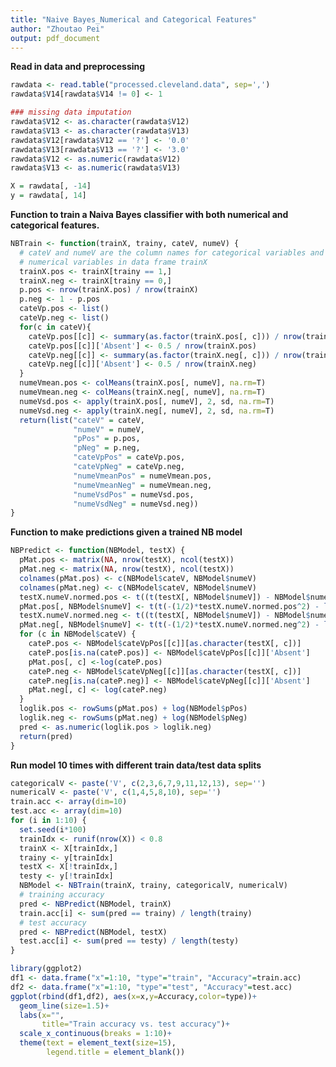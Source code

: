 ```yaml
---
title: "Naive Bayes_Numerical and Categorical Features"
author: "Zhoutao Pei"
output: pdf_document
---
```


**Read in data and preprocessing** 
```r
rawdata <- read.table("processed.cleveland.data", sep=',')
rawdata$V14[rawdata$V14 != 0] <- 1

### missing data imputation
rawdata$V12 <- as.character(rawdata$V12)
rawdata$V13 <- as.character(rawdata$V13)
rawdata$V12[rawdata$V12 == '?'] <- '0.0'
rawdata$V13[rawdata$V13 == '?'] <- '3.0'
rawdata$V12 <- as.numeric(rawdata$V12)
rawdata$V13 <- as.numeric(rawdata$V13)

X = rawdata[, -14]
y = rawdata[, 14]
```

**Function to train a Naiva Bayes classifier with both numerical and categorical features.**
```r
NBTrain <- function(trainX, trainy, cateV, numeV) {
  # cateV and numeV are the column names for categorical variables and 
  # numerical variables in data frame trainX
  trainX.pos <- trainX[trainy == 1,]
  trainX.neg <- trainX[trainy == 0,]
  p.pos <- nrow(trainX.pos) / nrow(trainX)
  p.neg <- 1 - p.pos
  cateVp.pos <- list()
  cateVp.neg <- list()
  for(c in cateV){
    cateVp.pos[[c]] <- summary(as.factor(trainX.pos[, c])) / nrow(trainX.pos)
    cateVp.pos[[c]]['Absent'] <- 0.5 / nrow(trainX.pos)
    cateVp.neg[[c]] <- summary(as.factor(trainX.neg[, c])) / nrow(trainX.neg)
    cateVp.neg[[c]]['Absent'] <- 0.5 / nrow(trainX.neg)
  }
  numeVmean.pos <- colMeans(trainX.pos[, numeV], na.rm=T)
  numeVmean.neg <- colMeans(trainX.neg[, numeV], na.rm=T)
  numeVsd.pos <- apply(trainX.pos[, numeV], 2, sd, na.rm=T)
  numeVsd.neg <- apply(trainX.neg[, numeV], 2, sd, na.rm=T)
  return(list("cateV" = cateV,
              "numeV" = numeV,
              "pPos" = p.pos,
              "pNeg" = p.neg,
              "cateVpPos" = cateVp.pos,
              "cateVpNeg" = cateVp.neg,
              "numeVmeanPos" = numeVmean.pos,
              "numeVmeanNeg" = numeVmean.neg,
              "numeVsdPos" = numeVsd.pos,
              "numeVsdNeg" = numeVsd.neg))
}
```

**Function to make predictions given a trained NB model**
```r
NBPredict <- function(NBModel, testX) {
  pMat.pos <- matrix(NA, nrow(testX), ncol(testX))
  pMat.neg <- matrix(NA, nrow(testX), ncol(testX))
  colnames(pMat.pos) <- c(NBModel$cateV, NBModel$numeV)
  colnames(pMat.neg) <- c(NBModel$cateV, NBModel$numeV)
  testX.numeV.normed.pos <- t((t(testX[, NBModel$numeV]) - NBModel$numeVmeanPos)/NBModel$numeVsdPos)
  pMat.pos[, NBModel$numeV] <- t(t(-(1/2)*testX.numeV.normed.pos^2) - log(NBModel$numeVsdPos))
  testX.numeV.normed.neg <- t((t(testX[, NBModel$numeV]) - NBModel$numeVmeanNeg)/NBModel$numeVsdNeg)
  pMat.neg[, NBModel$numeV] <- t(t(-(1/2)*testX.numeV.normed.neg^2) - log(NBModel$numeVsdNeg))
  for (c in NBModel$cateV) {
    cateP.pos <- NBModel$cateVpPos[[c]][as.character(testX[, c])]
    cateP.pos[is.na(cateP.pos)] <- NBModel$cateVpPos[[c]]['Absent']
    pMat.pos[, c] <-log(cateP.pos)
    cateP.neg <- NBModel$cateVpNeg[[c]][as.character(testX[, c])]
    cateP.neg[is.na(cateP.neg)] <- NBModel$cateVpNeg[[c]]['Absent']
    pMat.neg[, c] <- log(cateP.neg)
  }
  loglik.pos <- rowSums(pMat.pos) + log(NBModel$pPos)
  loglik.neg <- rowSums(pMat.neg) + log(NBModel$pNeg)
  pred <- as.numeric(loglik.pos > loglik.neg)
  return(pred)
}
```

**Run model 10 times with different train data/test data splits**
```r
categoricalV <- paste('V', c(2,3,6,7,9,11,12,13), sep='')
numericalV <- paste('V', c(1,4,5,8,10), sep='')
train.acc <- array(dim=10)
test.acc <- array(dim=10)
for (i in 1:10) {
  set.seed(i*100)
  trainIdx <- runif(nrow(X)) < 0.8
  trainX <- X[trainIdx,]
  trainy <- y[trainIdx]
  testX <- X[!trainIdx,]
  testy <- y[!trainIdx]
  NBModel <- NBTrain(trainX, trainy, categoricalV, numericalV)
  # training accuracy
  pred <- NBPredict(NBModel, trainX)
  train.acc[i] <- sum(pred == trainy) / length(trainy)
  # test accuracy
  pred <- NBPredict(NBModel, testX)
  test.acc[i] <- sum(pred == testy) / length(testy)
}
```


```r
library(ggplot2)
df1 <- data.frame("x"=1:10, "type"="train", "Accuracy"=train.acc)
df2 <- data.frame("x"=1:10, "type"="test", "Accuracy"=test.acc)
ggplot(rbind(df1,df2), aes(x=x,y=Accuracy,color=type))+
  geom_line(size=1.5)+
  labs(x="",
       title="Train accuracy vs. test accuracy")+
  scale_x_continuous(breaks = 1:10)+
  theme(text = element_text(size=15),
        legend.title = element_blank())
```
